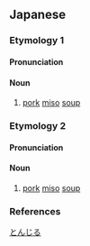 ==Japanese==
{{wikipedia|lang=ja}}

===Etymology 1===
{{ja-kanjitab|とん|しる|k2=じる|r=y|yomi=j}}

====Pronunciation====
{{ja-pron|yomi=j|とんじる|acc=0|acc_ref=DJR|acc2=3|acc2_ref=DJR}}

====Noun====
{{ja-noun|とんじる}}

# [[pork]] [[miso]] [[soup]]

===Etymology 2===
{{ja-kanjitab|ぶた|しる|k2=じる|r=y|yomi=k}}

====Pronunciation====
{{ja-pron|yomi=k|ぶたじる|acc=0|acc_ref=DJR}}

====Noun====
{{ja-noun|ぶたじる}}

# [[pork]] [[miso]] [[soup]]

===References===
<references/>

[[Category:ja:Foods|とんじる]]
